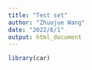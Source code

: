 ```yaml
---
title: "Test set"
author: "Zhuojue Wang"
date: "2022/6/1"
output: html_document
---
```


```r
library(car)

```